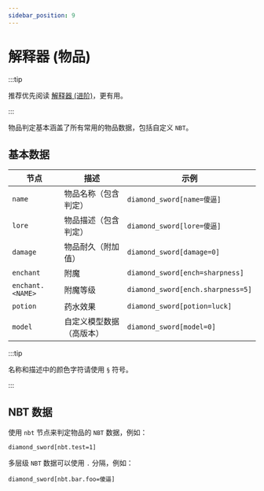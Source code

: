 ```yaml
---
sidebar_position: 9
---
```


# 解释器 (物品)

:::tip

推荐优先阅读 [解释器 (进阶)](parser_advance)，更有用。

:::

物品判定基本涵盖了所有常用的物品数据，包括自定义 `NBT`。

## 基本数据

| 节点               | 描述           | 示例                                |
|------------------|--------------|-----------------------------------|
| `name`           | 物品名称（包含判定）   | `diamond_sword[name=傻逼]`          |
| `lore`           | 物品描述（包含判定）   | `diamond_sword[lore=傻逼]`          |
| `damage`         | 物品耐久（附加值）    | `diamond_sword[damage=0]`         |
| `enchant`        | 附魔           | `diamond_sword[ench=sharpness]`   |
| `enchant.<NAME>` | 附魔等级         | `diamond_sword[ench.sharpness=5]` |
| `potion`         | 药水效果         | `diamond_sword[potion=luck]`      |
| `model`          | 自定义模型数据（高版本） | `diamond_sword[model=0]`          |

:::tip

名称和描述中的颜色字符请使用 `§` 符号。

:::

## NBT 数据

使用 `nbt` 节点来判定物品的 `NBT` 数据，例如：

```text
diamond_sword[nbt.test=1]
```

多层级 `NBT` 数据可以使用 `.` 分隔，例如：

```text
diamond_sword[nbt.bar.foo=傻逼]
```